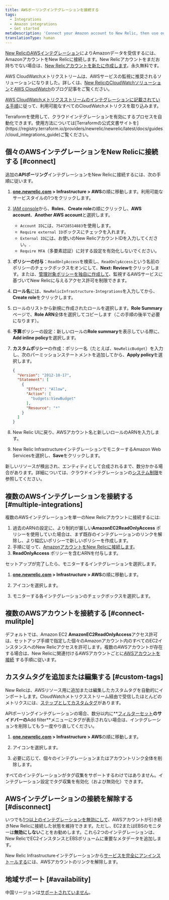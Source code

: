 ```yaml
---
title: AWSポーリングインテグレーションを接続する
tags:
  - Integrations
  - Amazon integrations
  - Get started
metaDescription: 'Connect your Amazon account to New Relic, then use our infrastructure monitoring services with your AWS integrations.'
translationType: human
---
```


[New RelicのAWSインテグレーション](/docs/infrastructure/amazon-integrations/getting-started/introduction-aws-integrations)によりAmazonデータを受信するには、AmazonアカウントをNew Relicに接続します。New Relicアカウントをまだお持ちでない場合は、[New Relicアカウントを新たに作成します](https://newrelic.com/signup)。永久無料です。

AWS CloudWatchメトリクストリームは、AWSサービスの監視に推奨されるソリューションになりました。詳しくは、[New RelicのCloudWatchソリューション](https://blog.newrelic.com/product-news/aws-cloudwatch-metric-streams/)と[AWS CloudWatch](https://aws.amazon.com/blogs/aws/cloudwatch-metric-streams-send-aws-metrics-to-partners-and-to-your-apps-in-real-time/)のブログ記事をご覧ください。

[AWS CloudWatchメトリクスストリームのインテグレーションに記載されている手順](/docs/integrations/amazon-integrations/aws-integrations-list/aws-metric-stream/#set-up-metric-stream)に従って、利用可能なすべてのCloudWatchメトリクスを取り込みます。

<Callout variant="tip">
  Terraformを使用して、クラウドインテグレーションを有効にするプロセスを自動化できます。使用方法については[Terraformの公式文書サイトを](https://registry.terraform.io/providers/newrelic/newrelic/latest/docs/guides/cloud_integrations_guide)ご覧ください。
</Callout>

## 個々のAWSインテグレーションをNew Relicに接続する [#connect]

追加の**APIポーリング**インテグレーションをNew Relicに接続するには、次の手順に従います。

1. **[one.newrelic.com](https://one.newrelic.com/all-capabilities) > Infrastructure > AWS**の順に移動します。利用可能なサービスタイルの1つをクリックします。

2. [IAM console](https://console.aws.amazon.com/iam/home?#/roles)から、**Roles**、**Create role**の順にクリックし、**AWS account**、**Another AWS account**と選択します。

   * `Account ID`には、`754728514883`を使用します。
   * `Require external ID`ボックスにチェックを入れます。
   * `External ID`には、お使いのNew RelicアカウントIDを入力してください。.
   * `Require MFA`（多要素認証）に対する設定を有効化しないでください。

3. **ポリシーの付与**：`ReadOnlyAccess`を検索し、`ReadOnlyAccess`という名前のポリシーのチェックボックスをオンにして、**Next: Review**をクリックします。または、[管理対象ポリシーを独自に作成して](/docs/integrations/amazon-integrations/getting-started/integrations-managed-policies)、監視するAWSサービスに基づいてNew Relicに与えるアクセス許可を制限できます。

4. **ロール名**には、`NewRelicInfrastructure-Integrations`を入力してから、**Create role**をクリックします。

5. ロールのリストから新規に作成されたロールを選択します。**Role Summary**ページで、**Role ARN**全体を選択してコピーします（この手順の後半で必要になります）。

6. **予算**ポリシーの設定：新しいロールの**Role summary**を表示している際に、**<Icon name="fe-plus-circle"/> Add inline policy**を選択します。

7. **カスタムポリシー**の作成：ポリシー名（たとえば、`NewRelicBudget`）を入力し、次のパーミッションステートメントを追加してから、**Apply policy**を選択します。

   ```json
   {
     "Version": "2012-10-17",
     "Statement": [
       {
         "Effect": "Allow",
         "Action": [
           "budgets:ViewBudget"
         ],
         "Resource": "*"
       }
     ]
   }
   ```

8. New Relic UIに戻り、AWSアカウント名と新しいロールのARNを入力します。

9. New Relic InfrastructureインテグレーションでモニターするAmazon Web Servicesを選択し、**Save**をクリックします。

新しいリソースが検出され、エンティティとして合成されるまで、数分かかる場合があります。詳細については、クラウドインテグレーションの[システム制限](/docs/data-apis/manage-data/view-system-limits)を参照してください。

## 複数のAWSインテグレーションを接続する [#multiple-integrations]

複数のAWSインテグレーションを単一のNew Relicアカウントに接続するには:

1. 過去のARNの設定に、より制約が厳しい**AmazonEC2ReadOnlyAccess** ポリシーを使用していた場合は、まず既存のインテグレーションのリンクを解除し、より幅広いポリシーで新しいポリシーを作成します。
2. 手順に従って、[AmazonアカウントをNew Relicに接続します](/docs/infrastructure/new-relic-infrastructure/data-instrumentation/amazon-aws-ec2-integration-infrastructure#connect)。
3. **ReadOnlyAccess** ポリシーを含むARNを付与します。

セットアップが完了したら、モニターするインテグレーションを選択します。

1. **[one.newrelic.com](https://one.newrelic.com/all-capabilities) > Infrastructure > AWS**の順に移動します。

2. <Icon name="fe-edit-2"/>

   アイコンを選択します。

3. モニターする各インテグレーションのチェックボックスを選択します。

## 複数のAWSアカウントを接続する [#connect-mulitple]

デフォルトでは、Amazon EC2 **AmazonEC2ReadOnlyAccess**アクセス許可は、セットアップ手順で指定した個々のAmazonアカウント内のすべてのEC2インスタンスへのNew Relicアクセスを許可します。複数のAWSアカウントが存在する場合は、New Relicに関連付けるAWSアカウントごとに[AWSアカウントを接続](#connect) する手順に従います。

## カスタムタグを追加または編集する [#custom-tags]

New Relicは、AWSリソース用に追加または編集したカスタムタグを自動的にインポートします。CloudWatchメトリクスストリーム経由で受信したほとんどのメトリクスには、[ステップとしてカスタムタグ](/docs/integrations/amazon-integrations/aws-integrations-list/aws-metric-stream/#tags-collection)があります。

APIポーリングインテグレーションの場合、数分以内に**[フィルターセット](/docs/scopes-organize-your-infrastructure#create)**のサイドバーの**Add filter**メニューにタグが表示されない場合は、インテグレーションを削除してもう一度やり直してください。

1. **[one.newrelic.com](https://one.newrelic.com/all-capabilities) > Infrastructure > AWS**の順に移動します。

2. <Icon name="fe-edit-2"/>

   アイコンを選択します。

3. 必要に応じて、個々のインテグレーションまたはアカウントリンク全体を削除します。

すべてのインテグレーションがタグ収集をサポートするわけではありません。インテグレーション設定でタグ収集を有効化（および無効化）できます。

## AWSインテグレーションの接続を解除する [#disconnect]

いつでも[1つ以上のインテグレーションを無効にして](/docs/infrastructure/install-infrastructure-agent/update-or-uninstall/uninstall-infrastructure-integrations/#uninstall-aws)、AWSアカウントが引き続きNew Relicに接続した状態を維持できます。ただし、EC2またはEBSのモニターは**無効にしない**ことをお勧めします。これら2つのインテグレーションは、New RelicでEC2インスタンスとEBSボリュームに重要なメタデータを追加します。

New Relic Infrastructureインテグレーションから[サービスを完全にアンインストールする](/docs/infrastructure/new-relic-infrastructure/installation/uninstall-infrastructure-agent#unlink-aws)には、AWSアカウントのリンクを解除します。

## 地域サポート [#availability]

中国リージョンは[サポートされていません](/docs/integrations/amazon-integrations/troubleshooting/invalid-principal-error-unsupported-aws-regions)。